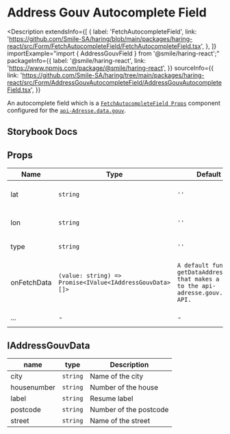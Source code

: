 # Address Gouv Autocomplete Field

<Description
  extendsInfo={[
    {
      label: 'FetchAutocompleteField',
      link: 'https://github.com/Smile-SA/haring/blob/main/packages/haring-react/src/Form/FetchAutocompleteField/FetchAutocompleteField.tsx',
    },
  ]}
  importExample="import { AddressGouvField } from '@smile/haring-react';"
  packageInfo={{
    label: '@smile/haring-react',
    link: 'https://www.npmjs.com/package/@smile/haring-react',
  }}
  sourceInfo={{
    link: 'https://github.com/Smile-SA/haring/tree/main/packages/haring-react/src/Form/AddressGouvAutocompleteField/AddressGouvAutocompleteField.tsx',
  }}
>
  An autocomplete field which is a [`FetchAutocompleteField
  Props`](./fetch-autocomplete-field) component configured for the
  [`api-Adresse.data.gouv`](https://adresse.data.gouv.fr/).
</Description>

## Storybook Docs

<StorybookEmbed
  storyId="3-custom-form-addressgouvautocompletefield--docs"
  height="900"
/>

## Props

| Name        | Type                                                     | Default                                                                                   | Description                                                                                                                                                 |
| ----------- | -------------------------------------------------------- | ----------------------------------------------------------------------------------------- | ----------------------------------------------------------------------------------------------------------------------------------------------------------- |
| lat         | `string`                                                 | `''`                                                                                      | To be filled in to prioritize these latitude coordinates in the search results.                                                                             |
| lon         | `string`                                                 | `''`                                                                                      | To be filled in to prioritize these longitude coordinates in the search results.                                                                            |
| type        | `string`                                                 | `''`                                                                                      | To be filled in to reduce to specific type of results of the search.                                                                                        |
| onFetchData | `(value: string) => Promise<IValue<IAddressGouvData>[]>` | `A default function getDataAddressGouv that makes a call to the api-adresse.gouv.fr API.` | This callback function return field value to the parameters and to be return `Promise<IValue<IAddressGouvData>[]>` value. By default this props is defined. |
| ...         | -                                                        | -                                                                                         | extends [`FetchAutocompleteField Props`](./fetch-autocomplete-field/#props)                                                                                 |

## IAddressGouvData

| name        | type     | Description            |
| ----------- | -------- | ---------------------- |
| city        | `string` | Name of the city       |
| housenumber | `string` | Number of the house    |
| label       | `string` | Resume label           |
| postcode    | `string` | Number of the postcode |
| street      | `string` | Name of the street     |
